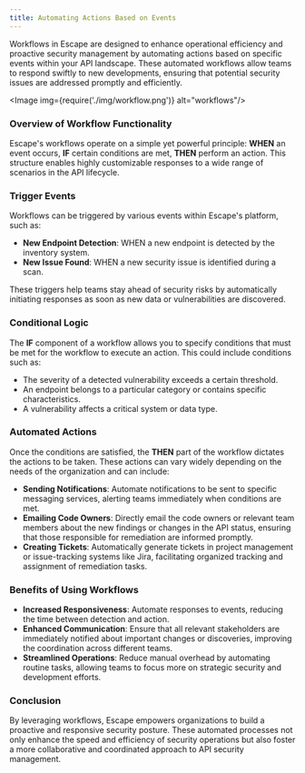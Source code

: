 ```yaml
---
title: Automating Actions Based on Events
---
```


Workflows in Escape are designed to enhance operational efficiency and proactive security management by automating actions based on specific events within your API landscape. These automated workflows allow teams to respond swiftly to new developments, ensuring that potential security issues are addressed promptly and efficiently.

<Image img={require('./img/workflow.png')} alt="workflows"/>

### Overview of Workflow Functionality

Escape's workflows operate on a simple yet powerful principle: **WHEN** an event occurs, **IF** certain conditions are met, **THEN** perform an action. This structure enables highly customizable responses to a wide range of scenarios in the API lifecycle.

### Trigger Events

Workflows can be triggered by various events within Escape's platform, such as:

- **New Endpoint Detection**: WHEN a new endpoint is detected by the inventory system.
- **New Issue Found**: WHEN a new security issue is identified during a scan.

These triggers help teams stay ahead of security risks by automatically initiating responses as soon as new data or vulnerabilities are discovered.

### Conditional Logic

The **IF** component of a workflow allows you to specify conditions that must be met for the workflow to execute an action. This could include conditions such as:

- The severity of a detected vulnerability exceeds a certain threshold.
- An endpoint belongs to a particular category or contains specific characteristics.
- A vulnerability affects a critical system or data type.

### Automated Actions

Once the conditions are satisfied, the **THEN** part of the workflow dictates the actions to be taken. These actions can vary widely depending on the needs of the organization and can include:

- **Sending Notifications**: Automate notifications to be sent to specific messaging services, alerting teams immediately when conditions are met.
- **Emailing Code Owners**: Directly email the code owners or relevant team members about the new findings or changes in the API status, ensuring that those responsible for remediation are informed promptly.
- **Creating Tickets**: Automatically generate tickets in project management or issue-tracking systems like Jira, facilitating organized tracking and assignment of remediation tasks.

### Benefits of Using Workflows

- **Increased Responsiveness**: Automate responses to events, reducing the time between detection and action.
- **Enhanced Communication**: Ensure that all relevant stakeholders are immediately notified about important changes or discoveries, improving the coordination across different teams.
- **Streamlined Operations**: Reduce manual overhead by automating routine tasks, allowing teams to focus more on strategic security and development efforts.

### Conclusion

By leveraging workflows, Escape empowers organizations to build a proactive and responsive security posture. These automated processes not only enhance the speed and efficiency of security operations but also foster a more collaborative and coordinated approach to API security management.
